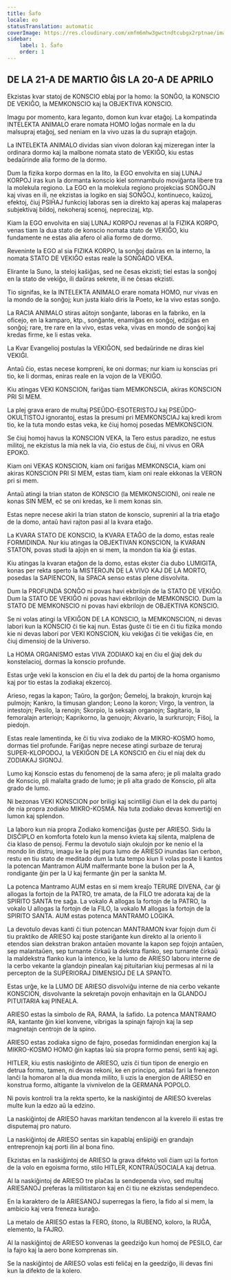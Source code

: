 ```yaml
---
title: Ŝafo
locale: eo
statusTranslation: automatic
coverImage: https://res.cloudinary.com/xmfm6mhw3gwctndtcubgx2rptnae/image/upload/v1741354450/small_cover_tratado_esoterico_de_astrologia_hermetica_6210a35442.webp
sidebar:
    label: 1. Ŝafo
    order: 1
---
```

## DE LA 21-A DE MARTIO ĜIS LA 20-A DE APRILO

Ekzistas kvar statoj de KONSCIO eblaj por la homo: la SONĜO, la KONSCIO DE VEKIĜO, la MEMKONSCIO kaj la OBJEKTIVA KONSCIO.

Imagu por momento, kara leganto, domon kun kvar etaĝoj. La kompatinda INTELEKTA ANIMALO erare nomata HOMO loĝas normale en la du malsupraj etaĝoj, sed neniam en la vivo uzas la du suprajn etaĝojn.

La INTELEKTA ANIMALO dividas sian vivon doloran kaj mizeregan inter la ordinara dormo kaj la malbone nomata stato de VEKIĜO, kiu estas bedaŭrinde alia formo de la dormo.

Dum la fizika korpo dormas en la lito, la EGO envolvita en siaj LUNAJ KORPOJ iras kun la dormanta konscio kiel somnambulo moviĝanta libere tra la molekula regiono. La EGO en la molekula regiono projekcias SONĜOJN kaj vivas en ili, ne ekzistas ia logiko en siaj SONĜOJ, kontinueco, kaŭzoj, efektoj, ĉiuj PSIĤAJ funkcioj laboras sen ia direkto kaj aperas kaj malaperas subjektivaj bildoj, nekoheraj scenoj, neprecizaj, ktp.

Kiam la EGO envolvita en siaj LUNAJ KORPOJ revenas al la FIZIKA KORPO, venas tiam la dua stato de konscio nomata stato de VEKIĜO, kiu fundamente ne estas alia afero ol alia formo de dormo.

Reveninte la EGO al sia FIZIKA KORPO, la sonĝoj daŭras en la interno, la nomata STATO DE VEKIĜO estas reale la SONĜADO VEKA.

Elirante la Suno, la steloj kaŝiĝas, sed ne ĉesas ekzisti; tiel estas la sonĝoj en la stato de vekiĝo, ili daŭras sekrete, ili ne ĉesas ekzisti.

Tio signifas, ke la INTELEKTA ANIMALO erare nomata HOMO, nur vivas en la mondo de la sonĝoj; kun justa kialo diris la Poeto, ke la vivo estas sonĝo.

La RACIA ANIMALO stiras aŭtojn sonĝante, laboras en la fabriko, en la oficejo, en la kamparo, ktp., sonĝante, enamiĝas en sonĝoj, edziĝas en sonĝoj; rare, tre rare en la vivo, estas veka, vivas en mondo de sonĝoj kaj kredas firme, ke li estas veka.

La Kvar Evangelioj postulas la VEKIĜON, sed bedaŭrinde ne diras kiel VEKIĜI.

Antaŭ ĉio, estas necese kompreni, ke oni dormas; nur kiam iu konscias pri tio, ke li dormas, eniras reale en la vojon de la VEKIĜO.

Kiu atingas VEKI KONSCION, fariĝas tiam MEMKONSCIA, akiras KONSCION PRI SI MEM.

La plej grava eraro de multaj PSEŬDO-ESOTERISTOJ kaj PSEŬDO-OKULTISTOJ ignorantoj, estas la presumi pri MEMKONSCIAJ kaj kredi krom tio, ke la tuta mondo estas veka, ke ĉiuj homoj posedas MEMKONSCION.

Se ĉiuj homoj havus la KONSCION VEKA, la Tero estus paradizo, ne estus militoj, ne ekzistus la mia nek la via, ĉio estus de ĉiuj, ni vivus en ORA EPOKO.

Kiam oni VEKAS KONSCION, kiam oni fariĝas MEMKONSCIA, kiam oni akiras KONSCION PRI SI MEM, estas tiam, kiam oni reale ekkonas la VERON pri si mem.

Antaŭ atingi la trian staton de KONSCIO (la MEMKONSCION), oni reale ne konas SIN MEM, eĉ se oni kredas, ke li mem konas sin.

Estas nepre necese akiri la trian staton de konscio, supreniri al la tria etaĝo de la domo, antaŭ havi rajton pasi al la kvara etaĝo.

La KVARA STATO DE KONSCIO, la KVARA ETAĜO de la domo, estas reale FORMIDINDA. Nur kiu atingas la OBJEKTIVAN KONSCION, la KVARAN STATON, povas studi la aĵojn en si mem, la mondon tia kia ĝi estas.

Kiu atingas la kvaran etaĝon de la domo, estas ekster ĉia dubo LUMIGITA, konas per rekta sperto la MISTEROJN DE LA VIVO KAJ DE LA MORTO, posedas la SAPIENCON, lia SPACA senso estas plene disvolvita.

Dum la PROFUNDA SONĜO ni povas havi ekbrilojn de la STATO DE VEKIĜO. Dum la STATO DE VEKIĜO ni povas havi ekbrilojn de MEMKONSCIO. Dum la STATO DE MEMKONSCIO ni povas havi ekbrilojn de OBJEKTIVA KONSCIO.

Se ni volas atingi la VEKIĜON DE LA KONSCIO, la MEMKONSCION, ni devas labori kun la KONSCIO ĉi tie kaj nun. Estas ĝuste ĉi tie en ĉi tiu fizika mondo kie ni devas labori por VEKI KONSCION, kiu vekiĝas ĉi tie vekiĝas ĉie, en ĉiuj dimensioj de la Universo.

La HOMA ORGANISMO estas VIVA ZODIAKO kaj en ĉiu el ĝiaj dek du konstelacioj, dormas la konscio profunde.

Estas urĝe veki la konscion en ĉiu el la dek du partoj de la homa organismo kaj por tio estas la zodiakaj ekzercoj.

Arieso, regas la kapon; Taŭro, la gorĝon; Ĝemeloj, la brakojn, krurojn kaj pulmojn; Kankro, la timusan glandon; Leono la koron; Virgo, la ventron, la intestojn; Pesilo, la renojn; Skorpio, la seksajn organojn; Sagitario, la femoralajn arteriojn; Kaprikorno, la genuojn; Akvario, la surkrurojn; Fiŝoj, la piedojn.

Estas reale lamentinda, ke ĉi tiu viva zodiako de la MIKRO-KOSMO homo, dormas tiel profunde. Fariĝas nepre necese atingi surbaze de teruraj SUPER-KLOPODOJ, la VEKIĜON DE LA KONSCIO en ĉiu el niaj dek du ZODIAKAJ SIGNOJ.

Lumo kaj Konscio estas du fenomenoj de la sama afero; je pli malalta grado de Konscio, pli malalta grado de lumo; je pli alta grado de Konscio, pli alta grado de lumo.

Ni bezonas VEKI KONSCION por briligi kaj scintiligi ĉiun el la dek du partoj de nia propra zodiako MIKRO-KOSMA. Nia tuta zodiako devas konvertiĝi en lumon kaj splendon.

La laboro kun nia propra Zodiako komenciĝas ĝuste per ARIESO. Sidu la DISĈIPLO en komforta fotelo kun la menso kvieta kaj silenta, malplena de ĉia klaso de pensoj. Fermu la devotulo siajn okulojn por ke nenio el la mondo lin distru, imagu ke la plej pura lumo de ARIESO inundas lian cerbon, restu en tiu stato de meditado dum la tuta tempo kiun li volas poste li kantos la potencan Mantramon AUM malfermante bone la buŝon per la A, rondigante ĝin per la U kaj fermante ĝin per la sankta M.

La potenca Mantramo AUM estas en si mem kreaĵo TERURE DIVENA, ĉar ĝi allogas la fortojn de la PATRO, tre amata, de la FILO tre adorata kaj de la SPIRITO SANTA tre saĝa. La vokalo A allogas la fortojn de la PATRO, la vokalo U allogas la fortojn de la FILO, la vokalo M allogas la fortojn de la SPIRITO SANTA. AUM estas potenca MANTRAMO LOGIKA.

La devotulo devas kanti ĉi tiun potencan MANTRAMON kvar fojojn dum ĉi tiu praktiko de ARIESO kaj poste stariĝante kun direkto al la oriento li etendos sian dekstran brakon antaŭen movante la kapon sep fojojn antaŭen, sep malantaŭen, sep turnante ĉirkaŭ la dekstra flanko, sep turnante ĉirkaŭ la maldekstra flanko kun la intenco, ke la lumo de ARIESO laboru interne de la cerbo vekante la glandojn pinealan kaj pituitarian kiuj permesas al ni la percepton de la SUPERIORAJ DIMENSIOJ DE LA SPANTO.

Estas urĝe, ke la LUMO DE ARIESO disvolviĝu interne de nia cerbo vekante KONSCION, disvolvante la sekretajn povojn enhavitajn en la GLANDOJ PITUITARIA kaj PINEALA.

ARIESO estas la simbolo de RA, RAMA, la ŝafido. La potenca MANTRAMO RA, kantante ĝin kiel konvene, vibrigas la spinajn fajrojn kaj la sep magnetajn centrojn de la spino.

ARIESO estas zodiaka signo de fajro, posedas formidindan energion kaj la MIKRO-KOSMO HOMO ĝin kaptas laŭ sia propra formo pensi, senti kaj agi.

HITLER, kiu estis naskiĝinto de ARIESO, uzis ĉi tiun tipon de energio en detrua formo, tamen, ni devas rekoni, ke en principo, antaŭ fari la frenezon lanĉi la homaron al la dua monda milito, li uzis la energion de ARIESO en konstrua formo, altigante la vivnivelon de la GERMANA POPOLO.

Ni povis kontroli tra la rekta sperto, ke la naskiĝintoj de ARIESO kverelas multe kun la edzo aŭ la edzino.

La naskiĝintoj de ARIESO havas markitan tendencon al la kverelo ili estas tre disputemaj pro naturo.

La naskiĝintoj de ARIESO sentas sin kapablaj enŝipiĝi en grandajn entreprenojn kaj porti ilin al bona fino.

Ekzistas en la naskiĝintoj de ARIESO la grava difekto voli ĉiam uzi la forton de la volo en egoisma formo, stilo HITLER, KONTRAŬSOCIALA kaj detrua.

Al la naskiĝintoj de ARIESO tre plaĉas la sendependa vivo, sed multaj ARIESANOJ preferas la militistaron kaj en ĉi tiu ne ekzistas sendependeco.

En la karaktero de la ARIESANOJ superregas la fiero, la fido al si mem, la ambicio kaj vera freneza kuraĝo.

La metalo de ARIESO estas la FERO, ŝtono, la RUBENO, koloro, la RUĜA, elemento, la FAJRO.

Al la naskiĝintoj de ARIESO konvenas la geedziĝo kun homoj de PESILO, ĉar la fajro kaj la aero bone komprenas sin.

Se la naskiĝintoj de ARIESO volas esti feliĉaj en la geedziĝo, ili devas fini kun la difekto de la kolero.

